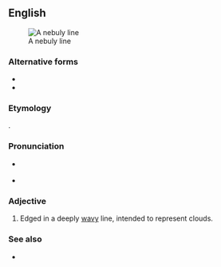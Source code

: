 ==English==
[[Image:Araldiz Manno 221Q.png|thumb|A nebuly line]]

===Alternative forms===
* {{l|en|nébulé}}
* {{l|en|nebulé}}

===Etymology===
{{uder|en|fr|nébulé}}.

===Pronunciation===
* {{a|RP|US}} {{IPA|en|/ˈnɛbjʊli/}}
* {{audio|en|en-us-nebuly.ogg|Audio (US)}}

===Adjective===
{{en-adj|-}}

# {{lb|en|heraldry}} Edged in a deeply [[wavy]] line, intended to represent clouds.

===See also===
* {{l|en|wavy}}